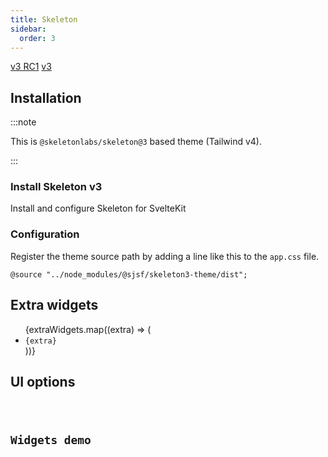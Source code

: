 ```yaml
---
title: Skeleton
sidebar:
  order: 3
---
```






<Picker>
  <a href="../skeleton/" data-active={false}>v3 RC1</a>
  <a href="." data-active={true}>v3</a>
</Picker>

## Installation

<Npm pkg={THEME_PACKAGES.skeleton3} />

:::note

This is `@skeletonlabs/skeleton@3` based theme (Tailwind v4).

:::

### Install Skeleton v3

<LinkButton href="https://www.skeleton.dev/docs/get-started/installation/sveltekit" variant='secondary' target="_blank" icon="external">
  Install and configure Skeleton for SvelteKit
</LinkButton>

### Configuration

Register the theme source path by adding a line like this to the `app.css` file.

`@source "../node_modules/@sjsf/skeleton3-theme/dist";`

## Extra widgets

<ul>
  {extraWidgets.map((extra) => (
    <li><code>{extra}</code></li>
  ))}
</ul>

## UI options

<Code code={uiOptionsCode} lang="typescript" />

## Widgets demo

<Tabs>
  <TabItem label='Form'>
    <FormCard style={styles}>
      <Form client:only="svelte" />
    </FormCard>
  </TabItem>
  <TabItem label="JSON Schema" >
    <Code lang="json" code={JSON.stringify(schemas.schema, replacer, 2)} />
  </TabItem>
  <TabItem label="UI Schema">
    <Code lang="json" code={JSON.stringify(schemas.uiSchema, replacer, 2)} />
  </TabItem>
</Tabs>
